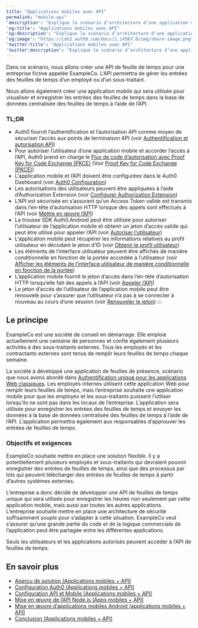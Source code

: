 ```yaml
---
title: "Applications mobiles avec API"
permalink: "mobile-api"
'description': "Explique le scénario d’architecture d’une application mobile communiquant avec une API."
'og:title': "Applications mobiles avec API"
'og:description': "Explique le scénario d’architecture d’une application mobile communiquant avec une API."
'og:image': "https://cdn2.auth0.com/docs/1.14567.0/img/share-image.png"
'twitter:title': "Applications mobiles avec API"
'twitter:description': "Explique le scénario d’architecture d’une application mobile communiquant avec une API."
---
```


Dans ce scénario, nous allons créer une API de feuille de temps pour une entreprise fictive appelée ExampleCo. L’API permettra de gérer les entrées des feuilles de temps d’un employé ou d’un sous-traitant.

Nous allons également créer une application mobile qui sera utilisée pour visualiser et enregistrer les entrées des feuilles de temps dans la base de données centralisée des feuilles de temps à l’aide de l’API.

### TL;DR

* Auth0 fournit l’authentification et l’autorisation API comme moyen de sécuriser l’accès aux points de terminaison API (voir [Authentification et autorisation API](/docs/fr-ca/get-started/architecture-scenarios/mobile-api/part-1#api-authentication-and-authorization))
* Pour autoriser l’utilisateur d’une application mobile et accorder l’accès à l’API, Auth0 prend en charge le [Flux de code d’autorisation avec Proof Key for Code Exchange (PKCE)](/docs/fr-ca/flows/concepts/auth-code-pkce) (Voir [Proof Key for Code Exchange (PKCE)](/docs/fr-ca/get-started/architecture-scenarios/mobile-api/part-1#proof-key-for-code-exchange-pkce-))
* L’application mobile et l’API doivent être configurées dans le Auth0 Dashboard (voir [Auth0 Configuration](/docs/fr-ca/architecture-scenarios/mobile-api/part-2))
* Les autorisations des utilisateurs peuvent être appliquées à l’aide d’Authorization Extension (voir [Configurer Authorization Extension](/docs/fr-ca/architecture-scenarios/mobile-api/part-2#configure-the-authorization-extension))
* L’API est sécurisée en s’assurant qu’un <Tooltip href="/docs/fr-ca/glossary?term=access-token" tip="Jeton d’accès
Identifiant d’autorisation, sous la forme d’une chaîne opaque ou d’un JWT, utilisé pour accéder à une API." cta="Voir le glossaire">Access Token</Tooltip> valide est transmis dans l’en-tête d’autorisation HTTP lorsque des appels sont effectués à l’API (voir [Mettre en œuvre l’API](/docs/fr-ca/get-started/architecture-scenarios/mobile-api/part-3#secure-the-endpoints))
* La trousse SDK Auth0.Android peut être utilisée pour autoriser l’utilisateur de l’application mobile et obtenir un jeton d’accès valide qui peut être utilisé pour appeler l’API (voir [Autoriser l’utilisateur](/docs/fr-ca/get-started/architecture-scenarios/mobile-api/part-3#authorize-the-user))
* L’application mobile peut récupérer les informations relatives au profil utilisateur en décodant le jeton d’ID (voir [Obtenir le profil utilisateur](/docs/fr-ca/get-started/architecture-scenarios/mobile-api/part-3#get-the-user-profile))
* Les éléments de l’interface utilisateur peuvent être affichés de manière conditionnelle en fonction de la portée accordée à l’utilisateur (voir [Afficher les éléments de l’interface utilisateur de manière conditionnelle en fonction de la portée](/docs/fr-ca/get-started/architecture-scenarios/mobile-api/part-3#display-ui-elements-conditionally-based-on-scope))
* L’application mobile fournit le jeton d’accès dans l’en-tête d’autorisation HTTP lorsqu’elle fait des appels à l’API (voir [Appeler l’API](/docs/fr-ca/get-started/architecture-scenarios/mobile-api/part-3#call-the-api))
* Le jeton d’accès de l’utilisateur de l’application mobile peut être renouvelé pour s’assurer que l’utilisateur n’a pas à se connecter à nouveau au cours d’une session (voir [Renouveler le jeton](/docs/fr-ca/get-started/architecture-scenarios/mobile-api/part-3#renew-the-token)) :::

## Le principe

ExampleCo est une société de conseil en démarrage. Elle emploie actuellement une centaine de personnes et confie également plusieurs activités à des sous-traitants externes. Tous les employés et les contractants externes sont tenus de remplir leurs feuilles de temps chaque semaine.

La société à développé une application de feuilles de présence, scénario que nous avons abordé dans [Authentification unique pour les applications Web classiques](/docs/fr-ca/get-started/architecture-scenarios/sso-for-regular-web-apps). Les employés internes utilisent cette application Web pour remplir leurs feuilles de temps, mais l’entreprise souhaite une application mobile pour que les employés et les sous-traitants puissent l’utiliser lorsqu’ils ne sont pas dans les locaux de l’entreprise. L’application sera utilisée pour enregistrer les entrées des feuilles de temps et envoyer les données à la base de données centralisée des feuilles de temps à l’aide de l’API. L’application permettra également aux responsables d’approuver les entrées de feuilles de temps.

### Objectifs et exigences

ExampleCo souhaite mettre en place une solution flexible. Il y a potentiellement plusieurs employés et sous-traitants qui devraient pouvoir enregistrer des entrées de feuilles de temps, ainsi que des processus par lots qui peuvent télécharger des entrées de feuilles de temps à partir d’autres systèmes externes.

L’entreprise a donc décidé de développer une API de feuilles de temps unique qui sera utilisée pour enregistrer les heures non seulement par cette application mobile, mais aussi par toutes les autres applications. L’entreprise souhaite mettre en place une architecture de sécurité suffisamment souple pour s’adapter à cette situation. ExampleCo veut s’assurer qu’une grande partie du code et de la logique commerciale de l’application peut être partagée entre les différentes applications.

Seuls les utilisateurs et les applications autorisés peuvent accéder à l’API de feuilles de temps.

## En savoir plus

* [Aperçu de solution (Applications mobiles + API)](/docs/fr-ca/get-started/architecture-scenarios/mobile-api/part-1)
* [Configuration Auth0 (Applications mobiles + API)](/docs/fr-ca/get-started/architecture-scenarios/mobile-api/part-2)
* [Configuration API et Mobile (Applications mobiles + API)](/docs/fr-ca/get-started/architecture-scenarios/mobile-api/part-3)
* [Mise en œuvre de l’API Node.js (Apps mobiles + API)](/docs/fr-ca/get-started/architecture-scenarios/mobile-api/api-implementation-nodejs)
* [Mise en œuvre d’applications mobiles Android (applications mobiles + API)](/docs/fr-ca/get-started/architecture-scenarios/mobile-api/mobile-implementation-android)
* [Conclusion (Applications mobiles + API)](/docs/fr-ca/get-started/architecture-scenarios/mobile-api/part-4)